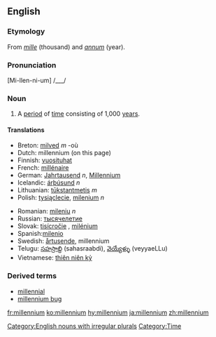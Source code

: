 ==English==
===Etymology===
From {{L.}} ''[[mille]]'' (thousand) and ''[[annum]]'' (year).

===Pronunciation===
[Mi-llen-ni-um] /___/

===Noun===

{{en-noun|'''[[millennia]] '''or''' [[millenniums]]'''}}
# A [[period]] of [[time]] consisting of 1,000 [[year]]s.

====Translations====
{{top}}
*Breton: [[milved]] ''m'' -où
*Dutch: millennium (on this page)
*Finnish: [[vuosituhat]]
*French: [[millénaire]]
*German: [[Jahrtausend]] ''n'', [[Millennium]] {{n}}
*Icelandic: [[árþúsund]] ''n''
*Lithuanian: [[tūkstantmetis]] ''m''
*Polish: [[tysiąclecie]], [[milenium]] ''n''
{{mid}}
*Romanian: [[mileniu]] ''n''
*Russian: [[тысячелетие]]
*Slovak: [[tisícročie]] {{n}}, [[milénium]] {{n}}
*Spanish:[[milenio]]
*Swedish: [[årtusende]], millennium
*Telugu: [[సహస్రాబ్ది]] (sahasraabdi), [[వెయ్యేళ్ళు]] (veyyaeLLu)
*Vietnamese: [[thiên niên kỷ]]
{{bottom}}

===Derived terms===
*[[millennial]]
*[[millennium bug]]

[[Category:English nouns with irregular plurals]]
[[Category:Time]]

[[fr:millennium]]
[[ko:millennium]]
[[hy:millennium]]
[[ja:millennium]]
[[zh:millennium]]